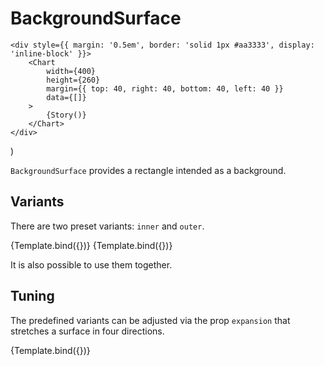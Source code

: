 
# BackgroundSurface

    <div style={{ margin: '0.5em', border: 'solid 1px #aa3333', display: 'inline-block' }}>
        <Chart
            width={400}
            height={260}
            margin={{ top: 40, right: 40, bottom: 40, left: 40 }}
            data={[]}
        >
            {Story()}
        </Chart>
    </div>
)

<Meta title="Core/Components/BackgroundSurface" />

`BackgroundSurface` provides a rectangle intended as a background.

<ArgsTable of={BackgroundSurface} />

## Variants

There are two preset variants: `inner` and `outer`.

<Canvas>
    <Story
        name="inner surface"
        args={{
            variant: 'inner',
            style: { fill: '#eeeeee' },
        }}
        component={BackgroundSurface}
        decorators={[DivChartDecorator]}
    >
        {Template.bind({})}
    </Story>
    <Story
        name="outer surface"
        args={{
            variant: 'outer',
            style: { fill: '#eeeeee' },
        }}
        component={BackgroundSurface}
        decorators={[DivChartDecorator]}
    >
        {Template.bind({})}
    </Story>
</Canvas>

It is also possible to use them together.

<Canvas>
    <Story name="multiple surfaces">
        <Chart
            width={400}
            height={260}
            margin={{ top: 40, right: 40, bottom: 40, left: 40 }}
            data={[]}
        >
            <BackgroundSurface variant={'outer'} style={{ fill: '#eeeeee' }} />
            <BackgroundSurface variant={'inner'} style={{ fill: '#cccccc' }} />
        </Chart>
    </Story>
</Canvas>

## Tuning

The predefined variants can be adjusted via the prop `expansion` that
stretches a surface in four directions.

<Canvas>
    <Story
        name="expanded"
        args={{
            variant: 'inner',
            style: { fill: '#eeeeee' },
            expansion: { top: 40, bottom: 0, left: 0, right: 40 },
        }}
        component={BackgroundSurface}
        decorators={[DivChartDecorator]}
    >
        {Template.bind({})}
    </Story>
</Canvas>
